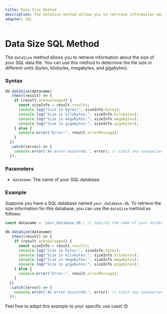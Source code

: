 ```yaml
---
title: Data Size Method
description: The dataSize method allows you to retrieve information about the size of your SQL data file. You can use this method to determine the file size in different units (bytes, kilobytes, megabytes, and gigabytes).
adapter: SQL
---
```


# Data Size SQL Method

The `dataSize` method allows you to retrieve information about the size of your SQL data file. You can use this method to determine the file size in different units (bytes, kilobytes, megabytes, and gigabytes).

### Syntax

```javascript
db.dataSize(dataname)
  .then((result) => {
    if (result.acknowledged) {
      const sizeInfo = result.results;
      console.log("Size in bytes:", sizeInfo.bytes);
      console.log("Size in kilobytes:", sizeInfo.kilobytes);
      console.log("Size in megabytes:", sizeInfo.megabytes);
      console.log("Size in gigabytes:", sizeInfo.gigabytes);
    } else {
      console.error("Error:", result.errorMessage);
    }
  })
  .catch((error) => {
    console.error('An error occurred:', error); // Catch any unexpected errors
  });
```

### Parameters

- `dataname`: The name of your SQL database.

### Example

Suppose you have a SQL database named `your_database.db`. To retrieve the size information for this database, you can use the `dataSize` method as follows:

```javascript
const dataname = 'your_database.db'; // Specify the name of your database

db.dataSize(dataname)
  .then((result) => {
    if (result.acknowledged) {
      const sizeInfo = result.results;
      console.log("Size in bytes:", sizeInfo.bytes);
      console.log("Size in kilobytes:", sizeInfo.kilobytes);
      console.log("Size in megabytes:", sizeInfo.megabytes);
      console.log("Size in gigabytes:", sizeInfo.gigabytes);
    } else {
      console.error("Error:", result.errorMessage);
    }
  })
  .catch((error) => {
    console.error('An error occurred:', error); // Catch any unexpected errors
  });
```

Feel free to adapt this example to your specific use case! 😊